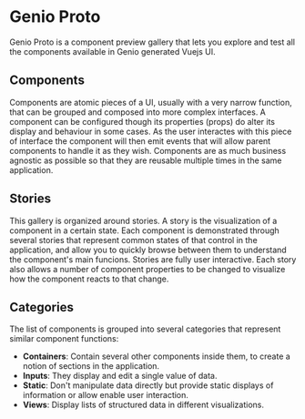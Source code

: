 
<Meta title="Introduction" />

<h1>Genio Proto</h1>
<p>
	Genio Proto is a component preview gallery that lets you explore and test all the components
	available in Genio generated Vuejs UI.
</p>

<h2>Components</h2>
<p>
	Components are atomic pieces of a UI, usually with a very narrow function, that can be grouped
	and composed into more complex interfaces. A component can be configured though its properties
	(props) do alter its display and behaviour in some cases. As the user interactes with this piece
	of interface the component will then emit events that will allow parent components to handle it
	as they wish. Components are as much business agnostic as possible so that they are reusable
	multiple times in the same application.
</p>

<h2>Stories</h2>
This gallery is organized around stories. A story is the visualization of a component in a certain state.
Each component is demonstrated through several stories that represent common states of that control in
the application, and allow you to quickly browse between them to understand the component's main funcions.
Stories are fully user interactive. Each story also allows a number of component properties to be changed
to visualize how the component reacts to that change.

<h2>Categories</h2>
The list of components is grouped into several categories that represent similar component functions:

<ul>
	<li>
		<b>Containers</b>: Contain several other components inside them, to create a notion of
		sections in the application.
	</li>
	<li>
		<b>Inputs</b>: They display and edit a single value of data.
	</li>
	<li>
		<b>Static</b>: Don't manipulate data directly but provide static displays of information or
		allow enable user interaction.
	</li>
	<li>
		<b>Views</b>: Display lists of structured data in different visualizations.
	</li>
</ul>

